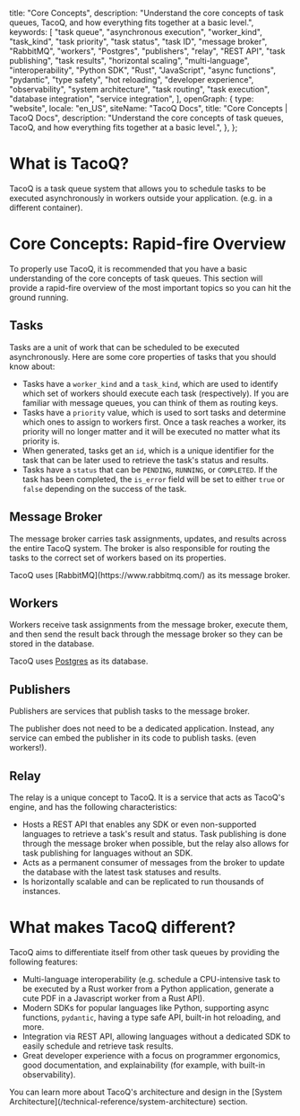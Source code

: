  title: "Core Concepts",
  description:
    "Understand the core concepts of task queues, TacoQ, and how everything fits together at a basic level.",
  keywords: [
    "task queue",
    "asynchronous execution",
    "worker_kind",
    "task_kind",
    "task priority",
    "task status",
    "task ID",
    "message broker",
    "RabbitMQ",
    "workers",
    "Postgres",
    "publishers",
    "relay",
    "REST API",
    "task publishing",
    "task results",
    "horizontal scaling",
    "multi-language",
    "interoperability",
    "Python SDK",
    "Rust",
    "JavaScript",
    "async functions",
    "pydantic",
    "type safety",
    "hot reloading",
    "developer experience",
    "observability",
    "system architecture",
    "task routing",
    "task execution",
    "database integration",
    "service integration",
  ],
  openGraph: {
    type: "website",
    locale: "en_US",
    siteName: "TacoQ Docs",
    title: "Core Concepts | TacoQ Docs",
    description:
      "Understand the core concepts of task queues, TacoQ, and how everything fits together at a basic level.",
  },
};

# What is TacoQ?

TacoQ is a task queue system that allows you to schedule tasks to be executed
asynchronously in workers outside your application. (e.g. in a different container).

# Core Concepts: Rapid-fire Overview

To properly use TacoQ, it is recommended that you have a basic understanding
of the core concepts of task queues. This section will provide a rapid-fire
overview of the most important topics so you can hit the ground running.

## Tasks

Tasks are a unit of work that can be scheduled to be executed asynchronously.
Here are some core properties of tasks that you should know about:

- Tasks have a `worker_kind` and a `task_kind`, which are used to identify
  which set of workers should execute each task (respectively). If you are
  familiar with message queues, you can think of them as routing keys.
- Tasks have a `priority` value, which is used to sort tasks and determine which
  ones to assign to workers first. Once a task reaches a worker, its priority
  will no longer matter and it will be executed no matter what its priority is.
- When generated, tasks get an `id`, which is a unique identifier for the task
  that can be later used to retrieve the task's status and results.
- Tasks have a `status` that can be `PENDING`, `RUNNING`, or `COMPLETED`. If
  the task has been completed, the `is_error` field will be set to either `true`
  or `false` depending on the success of the task.

## Message Broker

The message broker carries task assignments, updates, and results across the
entire TacoQ system. The broker is also responsible for routing the tasks to the
correct set of workers based on its properties.

<Note>
  TacoQ uses [RabbitMQ](https://www.rabbitmq.com/) as its message broker.
</Note>

## Workers

Workers receive task assignments from the message broker, execute them, and then
send the result back through the message broker so they can be stored in the database.

<Note>TacoQ uses [Postgres](https://www.postgresql.org/) as its database.</Note>

## Publishers

Publishers are services that publish tasks to the message broker.

<Tip>
  The publisher does not need to be a dedicated application. Instead, any
  service can embed the publisher in its code to publish tasks. (even workers!).
</Tip>

## Relay

The relay is a unique concept to TacoQ. It is a service that acts as TacoQ's
engine, and has the following characteristics:

- Hosts a REST API that enables any SDK or even non-supported languages to
  retrieve a task's result and status. Task publishing is done through the
  message broker when possible, but the relay also allows for task publishing
  for languages without an SDK.
- Acts as a permanent consumer of messages from the broker to update the
  database with the latest task statuses and results.
- Is horizontally scalable and can be replicated to run thousands of instances.

# What makes TacoQ different?

TacoQ aims to differentiate itself from other task queues by providing the
following features:

- Multi-language interoperability (e.g. schedule a CPU-intensive task to be
  executed by a Rust worker from a Python application, generate a cute PDF
  in a Javascript worker from a Rust API).
- Modern SDKs for popular languages like Python, supporting async functions,
  `pydantic`, having a type safe API, built-in hot reloading, and more.
- Integration via REST API, allowing languages without a dedicated SDK to
  easily schedule and retrieve task results.
- Great developer experience with a focus on programmer ergonomics, good
  documentation, and explainability (for example, with built-in observability).

<Tip>
  You can learn more about TacoQ's architecture and design in the [System
  Architecture](/technical-reference/system-architecture) section.
</Tip>
